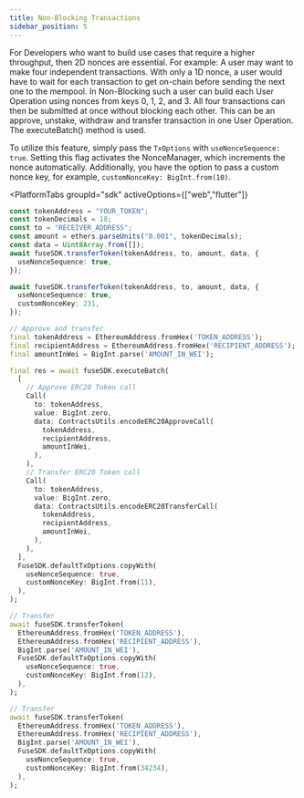 ```yaml
---
title: Non-Blocking Transactions
sidebar_position: 5
---
```



For Developers who want to build use cases that require a higher throughput, then 2D nonces are essential. For example: A user may want to make four independent transactions. With only a 1D nonce, a user would have to wait for each transaction to get on-chain before sending the next one to the mempool. In Non-Blocking such a user can build each User Operation using nonces from keys 0, 1, 2, and 3. All four transactions can then be submitted at once without blocking each other. This can be an approve, unstake, withdraw and transfer transaction in one User Operation. The executeBatch() method is used.

To utilize this feature, simply pass the `TxOptions` with `useNonceSequence: true`. Setting this flag activates the NonceManager, which increments the nonce automatically. Additionally, you have the option to pass a custom nonce key, for example, `customNonceKey: BigInt.from(10)`.

<PlatformTabs
	groupId="sdk"
	activeOptions={["web","flutter"]}
>
<PlatformTabItem value="web">

```typescript
const tokenAddress = "YOUR_TOKEN";
const tokenDecimals = 18;
const to = "RECEIVER_ADDRESS";
const amount = ethers.parseUnits("0.001", tokenDecimals);
const data = Uint8Array.from([]);
await fuseSDK.transferToken(tokenAddress, to, amount, data, {
  useNonceSequence: true,
});

await fuseSDK.transferToken(tokenAddress, to, amount, data, {
  useNonceSequence: true,
  customNonceKey: 231,
});
```

</PlatformTabItem>

<PlatformTabItem value="flutter">

```dart
// Approve and transfer
final tokenAddress = EthereumAddress.fromHex('TOKEN_ADDRESS');
final recipientAddress = EthereumAddress.fromHex('RECIPIENT_ADDRESS');
final amountInWei = BigInt.parse('AMOUNT_IN_WEI');

final res = await fuseSDK.executeBatch(
  [
    // Approve ERC20 Token call
    Call(
      to: tokenAddress,
      value: BigInt.zero,
      data: ContractsUtils.encodeERC20ApproveCall(
        tokenAddress,
        recipientAddress,
        amountInWei,
      ),
    ),
    // Transfer ERC20 Token call
    Call(
      to: tokenAddress,
      value: BigInt.zero,
      data: ContractsUtils.encodeERC20TransferCall(
        tokenAddress,
        recipientAddress,
        amountInWei,
      ),
    ),
  ],
  FuseSDK.defaultTxOptions.copyWith(
    useNonceSequence: true,
    customNonceKey: BigInt.from(11),
  ),
);

// Transfer
await fuseSDK.transferToken(
  EthereumAddress.fromHex('TOKEN_ADDRESS'),
  EthereumAddress.fromHex('RECIPIENT_ADDRESS'),
  BigInt.parse('AMOUNT_IN_WEI'),
  FuseSDK.defaultTxOptions.copyWith(
    useNonceSequence: true,
    customNonceKey: BigInt.from(12),
  ),
);

// Transfer
await fuseSDK.transferToken(
  EthereumAddress.fromHex('TOKEN_ADDRESS'),
  EthereumAddress.fromHex('RECIPIENT_ADDRESS'),
  BigInt.parse('AMOUNT_IN_WEI'),
  FuseSDK.defaultTxOptions.copyWith(
    useNonceSequence: true,
    customNonceKey: BigInt.from(34234),
  ),
);
```

</PlatformTabItem>
</PlatformTabs>
